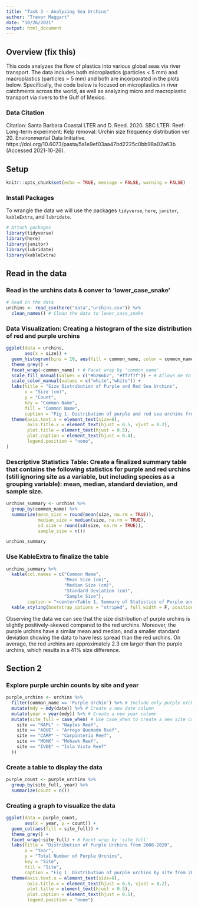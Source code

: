 ```yaml
---
title: "Task 3 - Analyzing Sea Urchins"
author: "Trevor Maggart"
date: "10/26/2021"
output: html_document
---
```

## Overview (fix this)

This code analyzes the flow of plastics into various global seas via river transport. The data includes both microplastics (particles < 5 mm) and macroplastics (particles > 5 mm) and both are incorporated in the plots below. Specifically, the code below is focused on microplastics in river catchments across the world, as well as analyzing micro and macroplastic transport via rivers to the Gulf of Mexico. 

### Data Citation

Citation: Santa Barbara Coastal LTER and D. Reed. 2020. SBC LTER: Reef: Long-term experiment: Kelp removal: Urchin size frequency distribution ver 20. Environmental Data Initiative. https://doi.org/10.6073/pasta/5a1e9ef03aa47bd2225c0bb98a02a63b (Accessed 2021-10-26).

## Setup

```r
knitr::opts_chunk$set(echo = TRUE, message = FALSE, warning = FALSE)
```

### Install Packages

To wrangle the data we will use the packages `tidyverse`, `here`, `janitor`, `kableExtra`, and `lubridate`.

```r
# Attach packages
library(tidyverse)
library(here)
library(janitor)
library(lubridate)
library(kableExtra)
```

## Read in the data

### Read in the urchins data & conver to 'lower_case_snake'

```r
# Read in the data
urchins <- read_csv(here("data","urchins.csv")) %>%
  clean_names() # Clean the data to lower_case_snake
```

### Data Visualization: Creating a histogram of the size distribution of red and purple urchins 

```r
ggplot(data = urchins, 
       aes(x = size)) +
  geom_histogram(bins = 10, aes(fill = common_name, color = common_name)) +
  theme_grey() +
  facet_wrap(~common_name) + # Facet wrap by 'common_name' 
  scale_fill_manual(values = c("#b266b2", "#ff7f7f")) + # Allows me to manually choose colors 
  scale_color_manual(values = c("white","white")) +
  labs(title = "Size Distribution of Purple and Red Sea Urchins",
       x = "Size (cm)",
       y = "Count",
       key = "Common Name",
       fill = "Common Name",
       caption = "Fig 1. Distribution of purple and red sea urchins from the Santa Barbara Coastal Long Term Ecological Research") +
  theme(axis.text.x = element_text(size=8),
        axis.title.x = element_text(hjust = 0.5, vjust = 0.2),
        plot.title = element_text(hjust = 0.5),
        plot.caption = element_text(hjust = 0.4),
        legend.position = "none",
)
```

### Descriptive Statistics Table: Create a finalized summary table that contains the following statistics for purple and red urchins (still ignoring site as a variable, but including species as a grouping variable): mean, median, standard deviation, and sample size. 

```r
urchins_summary <- urchins %>%
  group_by(common_name) %>%
  summarize(mean_size = round(mean(size, na.rm = TRUE)),
            median_size = median(size, na.rm = TRUE),
            sd_size = round(sd(size, na.rm = TRUE)),
            sample_size = n())

urchins_summary
```

### Use KableExtra to finalize the table

```r
urchins_summary %>%
  kable(col.names = c("Common Name",
                      "Mean Size (cm)",
                      "Median Size (cm)",
                      "Standard Deviation (cm)",
                      "Sample Size"),
        caption = "<center>Table 1. Summary of Statistics of Purple and Red Urchins<center>") %>%
  kable_styling(bootstrap_options = "striped", full_width = F, position = "center")
```

Observing the data we can see that the size distribution of purple urchins is slightly positively-skewed compared to the red urchins. Moreover, the purple urchins have a similar mean and median, and a smaller standard deviation showing the data to have less spread than the red urchins. On average, the red urchins are approximately 2.3 cm larger than the purple urchins, which results in a 41% size difference. 

## Section 2

### Explore purple urchin counts by site and year

```r
purple_urchins <- urchins %>%
  filter(common_name == 'Purple Urchin') %>% # Include only purple urchins
  mutate(mdy = mdy(date)) %>% # Create a new date column
  mutate(year = year(mdy)) %>% # Create a new year column
  mutate(site_full = case_when( # Use case_when to create a new site column
    site == "NAPL" ~ "Naples Reef",
    site == "AQUE" ~ "Arroyo Quemado Reef",
    site == "CARP" ~ "Carpinteria Reef",
    site == "MOHK" ~ "Mohawk Reef",
    site == "IVEE" ~ "Isla Vista Reef"
  ))
```

### Create a table to display the data
```r
purple_count <- purple_urchins %>%
  group_by(site_full, year) %>%
  summarize(count = n())
```
  
### Creating a graph to visualize the data
```r
ggplot(data = purple_count, 
       aes(x = year, y = count)) +
  geom_col(aes(fill = site_full)) +
  theme_grey() +
  facet_wrap(~site_full) + # Facet wrap by 'site_full' 
  labs(title = "Distribution of Purple Urchins from 2008-2020",
       x = "Year",
       y = "Total Number of Purple Urchins",
       key = "Site",
       fill = "Site",
       caption = "Fig 1. Distribution of purple urchins by site from 2008-2020 from \n the Santa Barbara Coastal Long Term Ecological Research") +
  theme(axis.text.x = element_text(size=8),
        axis.title.x = element_text(hjust = 0.5, vjust = 0.2),
        plot.title = element_text(hjust = 0.5),
        plot.caption = element_text(hjust = 0.5),
        legend.position = "none")
```